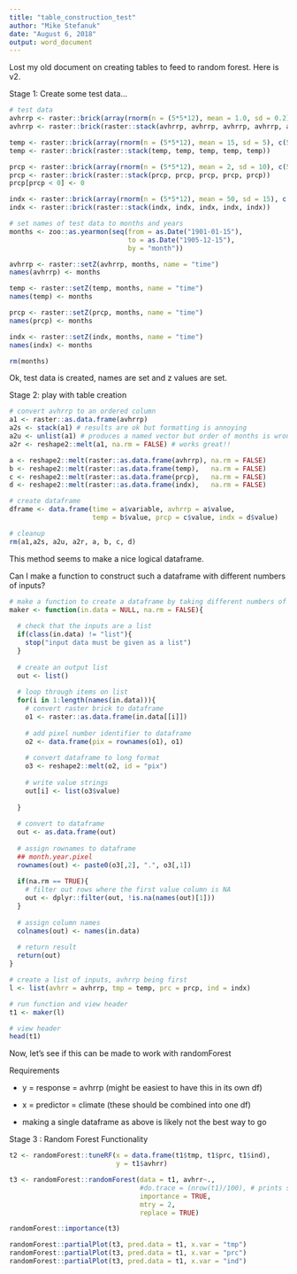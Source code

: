 ```yaml
---
title: "table_construction_test"
author: "Mike Stefanuk"
date: "August 6, 2018"
output: word_document
---
```


Lost my old document on creating tables to feed to random forest. Here is v2.

Stage 1: Create some test data...

```r
# test data
avhrrp <- raster::brick(array(rnorm(n = (5*5*12), mean = 1.0, sd = 0.2), c(5,5,12)))
avhrrp <- raster::brick(raster::stack(avhrrp, avhrrp, avhrrp, avhrrp, avhrrp))

temp <- raster::brick(array(rnorm(n = (5*5*12), mean = 15, sd = 5), c(5,5,12)))
temp <- raster::brick(raster::stack(temp, temp, temp, temp, temp))

prcp <- raster::brick(array(rnorm(n = (5*5*12), mean = 2, sd = 10), c(5,5,12)))
prcp <- raster::brick(raster::stack(prcp, prcp, prcp, prcp, prcp))
prcp[prcp < 0] <- 0

indx <- raster::brick(array(rnorm(n = (5*5*12), mean = 50, sd = 15), c(5,5,12)))
indx <- raster::brick(raster::stack(indx, indx, indx, indx, indx))

# set names of test data to months and years 
months <- zoo::as.yearmon(seq(from = as.Date("1901-01-15"),
                              to = as.Date("1905-12-15"),
                              by = "month"))

avhrrp <- raster::setZ(avhrrp, months, name = "time")
names(avhrrp) <- months

temp <- raster::setZ(temp, months, name = "time")
names(temp) <- months

prcp <- raster::setZ(prcp, months, name = "time")
names(prcp) <- months

indx <- raster::setZ(indx, months, name = "time")
names(indx) <- months

rm(months)

```

Ok, test data is created, names are set and z values are set.

Stage 2: play with table creation

```r
# convert avhrrp to an ordered column
a1 <- raster::as.data.frame(avhrrp)
a2s <- stack(a1) # results are ok but formatting is annoying
a2u <- unlist(a1) # produces a named vector but order of months is wrong
a2r <- reshape2::melt(a1, na.rm = FALSE) # works great!!

a <- reshape2::melt(raster::as.data.frame(avhrrp), na.rm = FALSE)
b <- reshape2::melt(raster::as.data.frame(temp),   na.rm = FALSE)
c <- reshape2::melt(raster::as.data.frame(prcp),   na.rm = FALSE)
d <- reshape2::melt(raster::as.data.frame(indx),   na.rm = FALSE)

# create dataframe
dframe <- data.frame(time = a$variable, avhrrp = a$value,
                     temp = b$value, prcp = c$value, indx = d$value)

# cleanup
rm(a1,a2s, a2u, a2r, a, b, c, d)

```

This method seems to make a nice logical dataframe.

Can I make a function to construct such a dataframe with different numbers of inputs?

```r
# make a function to create a dataframe by taking different numbers of arguments
maker <- function(in.data = NULL, na.rm = FALSE){
  
  # check that the inputs are a list
  if(class(in.data) != "list"){
    stop("input data must be given as a list")
  }
  
  # create an output list
  out <- list()
  
  # loop through items on list
  for(i in 1:length(names(in.data))){
    # convert raster brick to dataframe
    o1 <- raster::as.data.frame(in.data[[i]])
    
    # add pixel number identifier to dataframe
    o2 <- data.frame(pix = rownames(o1), o1)
    
    # convert dataframe to long format
    o3 <- reshape2::melt(o2, id = "pix")
    
    # write value strings
    out[i] <- list(o3$value)
    
  }
  
  # convert to dataframe
  out <- as.data.frame(out)
  
  # assign rownames to dataframe
  ## month.year.pixel
  rownames(out) <- paste0(o3[,2], ".", o3[,1])
  
  if(na.rm == TRUE){
    # filter out rows where the first value column is NA
    out <- dplyr::filter(out, !is.na(names(out)[1]))
  }
  
  # assign column names
  colnames(out) <- names(in.data)
  
  # return result
  return(out)
}

```

```r

# create a list of inputs, avhrrp being first
l <- list(avhrr = avhrrp, tmp = temp, prc = prcp, ind = indx)

# run function and view header
t1 <- maker(l)

# view header
head(t1)

```

Now, let's see if this can be made to work with randomForest

Requirements

- y = response = avhrrp (might be easiest to have this in its own df)

- x = predictor = climate (these should be combined into one df)

- making a single dataframe as above is likely not the best way to go

Stage 3 : Random Forest Functionality

```r

t2 <- randomForest::tuneRF(x = data.frame(t1$tmp, t1$prc, t1$ind), 
                           y = t1$avhrr)

t3 <- randomForest::randomForest(data = t1, avhrr~.,
                                 #do.trace = (nrow(t1)/100), # prints some tree info
                                 importance = TRUE, 
                                 mtry = 2, 
                                 replace = TRUE)

randomForest::importance(t3)

randomForest::partialPlot(t3, pred.data = t1, x.var = "tmp")
randomForest::partialPlot(t3, pred.data = t1, x.var = "prc")
randomForest::partialPlot(t3, pred.data = t1, x.var = "ind")

```

